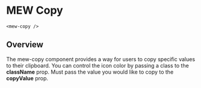 
# MEW Copy

`<mew-copy />`

## Overview

The mew-copy component provides a way for users to copy specific values to their clipboard. You can control the icon color by passing
a class to the **className** prop. Must pass the value you would like to copy to the **copyValue** prop.

<Props of={MewCopy} />
<Preview>
  <Story id='mewcopy--mew-copy' />
</Preview>
